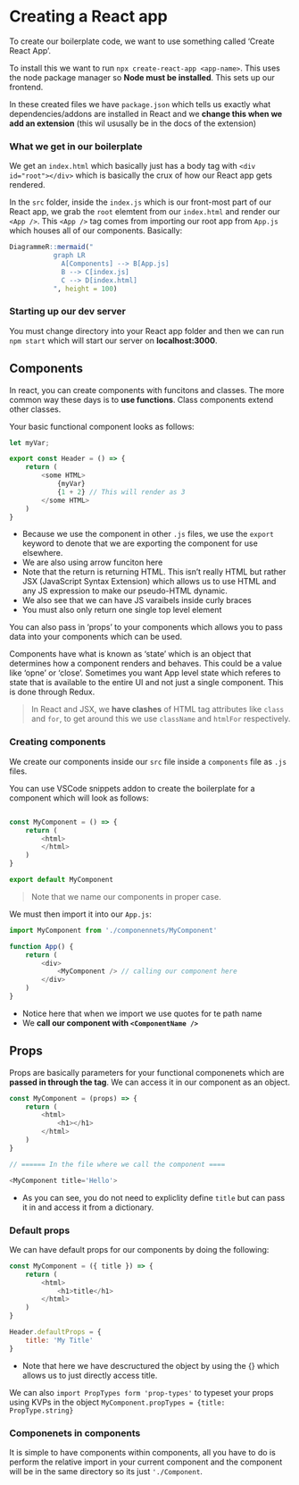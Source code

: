 # Creating a React app

To create our boilerplate code, we want to use something called 'Create React App'.

To install this we want to run `npx create-react-app <app-name>`. This uses the node package manager so **Node must be installed**. This sets up our frontend.

In these created files we have `package.json` which tells us exactly what dependencies/addons are installed in React and we **change this when we add an extension** (this wil ususally be in the docs of the extension)

### What we get in our boilerplate

We get an `index.html` which basically just has a body tag with `<div id="root"></div>` which is basically the crux of how our React app gets rendered.

In the `src` folder, inside the `index.js` which is our front-most part of our React app, we grab the `root` elemtent from our `index.html` and render our `<App />`. This `<App />` tag comes from importing our root app from `App.js` which houses all of our components. Basically:

```r
DiagrammeR::mermaid("
           graph LR
	         A[Components] --> B[App.js]
	         B --> C[index.js]
	         C --> D[index.html]
           ", height = 100)
```

### Starting up our dev server

You must change directory into your React app folder and then we can run  `npm start` which will start our server on **localhost:3000**.

## Components

In react, you can create components with funcitons and classes. The more common
way these days is to **use functions**. Class components extend other classes.

Your basic functional component looks as follows:

```javascript
let myVar;

export const Header = () => {
	return (
		<some HTML>
			{myVar}
			{1 + 2} // This will render as 3
		</some HTML>
	)
}
```

- Because we use the component in other `.js` files, we use the `export` keyword to denote that we are exporting the component for use elsewhere.
- We are also using arrow funciton here
- Note that the return is returning HTML. This isn't really HTML but rather JSX (JavaScript Syntax Extension) which allows us to use HTML and any JS expression to make our pseudo-HTML dynamic.
- We also see that we can have JS varaibels inside curly braces
- You must also only return one single top level element

You can also pass in 'props' to your components which allows you to pass data into your components which can be used.

Components have what is known as 'state' which is an object that determines how a component renders and behaves. This could be a value like 'opne' or 'close'. Sometimes you want App level state which referes to state that is available to the entire UI and not just a single component. This is done through Redux.


> In React and JSX, we **have clashes** of HTML tag attributes like `class` and `for`, to get around this we use `className` and `htmlFor` respectively.

### Creating components

We create our components inside our `src` file inside a `components` file as `.js` files.

You can use VSCode snippets addon to create the boilerplate for a component which will look as follows:

```r
```

```javascript
const MyComponent = () => {
	return (
		<html>
		</html>	
	)
}

export default MyComponent
```

> Note that we name our components in proper case.

We must then import it into our `App.js`:

```javascript
import MyComponent from './componennets/MyComponent'

function App() {
	return (
		<div>
			<MyComponent /> // calling our component here
		</div>
	)
}
```
- Notice here that when we import we use quotes for te path name
- We **call our component with `<ComponentName />`**

## Props

Props are basically parameters for your functional componenets which are **passed in through the tag**. We can access it in our component as an object.

```javascript
const MyComponent = (props) => {
	return (
		<html>
			<h1></h1>
		</html>	
	)
}

// ====== In the file where we call the component ====

<MyComponent title='Hello'>
```

- As you can see, you do not need to expliclity define `title` but can pass it in and access it from a dictionary.

### Default props

We can have default props for our components by doing the following:

```javascript
const MyComponent = ({ title }) => {
	return (
		<html>
			<h1>title</h1>
		</html>	
	)
}

Header.defaultProps = {
	title: 'My Title'
}
```

- Note that here we have descructured the object by using the {} which allows us to just directly access title.

We can also `import PropTypes form 'prop-types'` to typeset your props using KVPs in the object `MyComponent.propTypes = {title: PropType.string}`

### Componenets in components

It is simple to have components within components, all you have to do is
perform the relative import in your current component and the component will be
in the same directory so its just `'./Component`.

